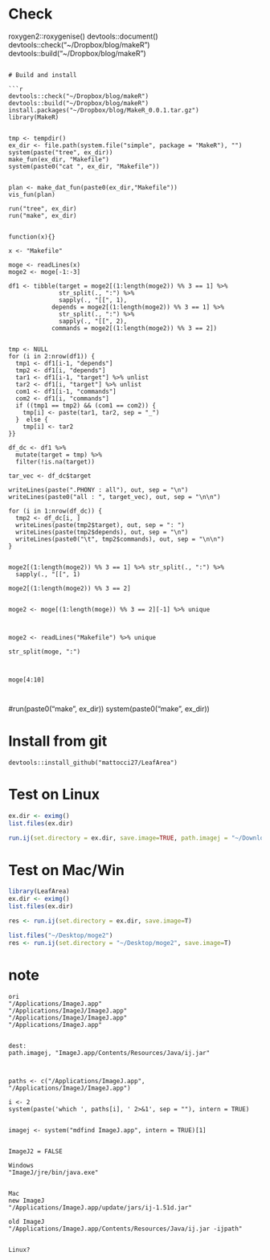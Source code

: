 
# Check
roxygen2::roxygenise()
devtools::document() 
devtools::check("~/Dropbox/blog/makeR")
devtools::build("~/Dropbox/blog/makeR")
```

# Build and install

```r
devtools::check("~/Dropbox/blog/makeR")
devtools::build("~/Dropbox/blog/makeR")
install.packages("~/Dropbox/blog/MakeR_0.0.1.tar.gz")
library(MakeR)


tmp <- tempdir()
ex_dir <- file.path(system.file("simple", package = "MakeR"), "")
system(paste("tree", ex_dir))
make_fun(ex_dir, "Makefile")
system(paste0("cat ", ex_dir, "Makefile"))


plan <- make_dat_fun(paste0(ex_dir,"Makefile"))
vis_fun(plan)

run("tree", ex_dir)
run("make", ex_dir)


function(x){}

x <- "Makefile"

moge <- readLines(x)
moge2 <- moge[-1:-3]

df1 <- tibble(target = moge2[(1:length(moge2)) %% 3 == 1] %>%
              str_split(., ":") %>% 
              sapply(., "[[", 1),
            depends = moge2[(1:length(moge2)) %% 3 == 1] %>%
              str_split(., ":") %>% 
              sapply(., "[[", 2),
            commands = moge2[(1:length(moge2)) %% 3 == 2]) 


tmp <- NULL
for (i in 2:nrow(df1)) {
  tmp1 <- df1[i-1, "depends"]
  tmp2 <- df1[i, "depends"]
  tar1 <- df1[i-1, "target"] %>% unlist
  tar2 <- df1[i, "target"] %>% unlist
  com1 <- df1[i-1, "commands"]
  com2 <- df1[i, "commands"]
  if ((tmp1 == tmp2) && (com1 == com2)) {
    tmp[i] <- paste(tar1, tar2, sep = "_")
  }  else {
    tmp[i] <- tar2
}}

df_dc <- df1 %>%
  mutate(target = tmp) %>%
  filter(!is.na(target))

tar_vec <- df_dc$target

writeLines(paste(".PHONY : all"), out, sep = "\n")
writeLines(paste0("all : ", target_vec), out, sep = "\n\n")

for (i in 1:nrow(df_dc)) {
  tmp2 <- df_dc[i, ]
  writeLines(paste(tmp2$target), out, sep = ": ")
  writeLines(paste(tmp2$depends), out, sep = "\n")
  writeLines(paste0("\t", tmp2$commands), out, sep = "\n\n")
}


moge2[(1:length(moge2)) %% 3 == 1] %>% str_split(., ":") %>%
  sapply(., "[[", 1)

moge2[(1:length(moge2)) %% 3 == 2]


moge2 <- moge[(1:length(moge)) %% 3 == 2][-1] %>% unique



moge2 <- readLines("Makefile") %>% unique

str_split(moge, ":")



moge[4:10]



```
#run(paste0("make ", ex_dir))
system(paste0("make ", ex_dir))

# Install from git

```
devtools::install_github("mattocci27/LeafArea")
```

# Test on Linux

```r
ex.dir <- eximg()
list.files(ex.dir)

run.ij(set.directory = ex.dir, save.image=TRUE, path.imagej = "~/Downloads/ImageJ")

```

# Test on Mac/Win

```r
library(LeafArea)
ex.dir <- eximg()
list.files(ex.dir)

res <- run.ij(set.directory = ex.dir, save.image=T)

list.files("~/Desktop/moge2")
res <- run.ij(set.directory = "~/Desktop/moge2", save.image=T)

```

# note

```
ori
"/Applications/ImageJ.app"
"/Applications/ImageJ/ImageJ.app"
"/Applications/ImageJ/ImageJ.app"
"/Applications/ImageJ.app"


dest:
path.imagej, "ImageJ.app/Contents/Resources/Java/ij.jar"



paths <- c("/Applications/ImageJ.app", "/Applications/ImageJ/ImageJ.app")

i <- 2
system(paste('which ', paths[i], ' 2>&1', sep = ""), intern = TRUE)


imagej <- system("mdfind ImageJ.app", intern = TRUE)[1]


ImageJ2 = FALSE

Windows
"ImageJ/jre/bin/java.exe"


Mac
new ImageJ
"/Applications/ImageJ.app/update/jars/ij-1.51d.jar"

old ImageJ
"/Applications/ImageJ.app/Contents/Resources/Java/ij.jar -ijpath"


Linux?
```

